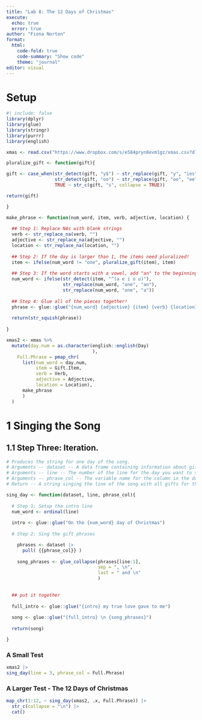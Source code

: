 ```yaml
---
title: "Lab 8: The 12 Days of Christmas"
execute:
  echo: true
  error: true 
author: "Fiona Norton"
format: 
  html: 
    code-fold: true
    code-summary: "Show code"
    theme: "journal"
editor: visual
---
```


# Setup 
```r
#| include: false
library(dplyr)
library(glue)
library(stringr)
library(purrr)
library(english)
```

```r
xmas <- read.csv("https://www.dropbox.com/s/e584pryn8evm1gz/xmas.csv?dl=1")
```

```r
pluralize_gift <- function(gift){

gift <- case_when(str_detect(gift, "y$") ~ str_replace(gift, "y", "ies"),
                  str_detect(gift, "oo") ~ str_replace(gift, "oo", "ee"),
                  TRUE ~ str_c(gift, "s", collapse = TRUE))

return(gift)

}
```

```r
make_phrase <- function(num_word, item, verb, adjective, location) {
  
  ## Step 1: Replace NAs with blank strings
  verb <- str_replace_na(verb, "")
  adjective <- str_replace_na(adjective, "")
  location <- str_replace_na(location, "")
  
  ## Step 2: If the day is larger than 1, the items need pluralized! 
  item <- ifelse(num_word != "one", pluralize_gift(item), item)
  
  ## Step 3: If the word starts with a vowel, add "an" to the beginning
  num_word <- ifelse(str_detect(item, "^(a e i o u)"), 
                     str_replace(num_word, "one", "an"), 
                     str_replace(num_word, "one", "a"))
  
  ## Step 4: Glue all of the pieces together! 
  phrase <- glue::glue("{num_word} {adjective} {item} {verb} {location}")
  
  return(str_squish(phrase))
  
}
```

```r
xmas2 <- xmas %>%
  mutate(day.num = as.character(english::english(Day)
                                ), 
    Full.Phrase = pmap_chr(
      list(num_word = day.num,
           item = Gift.Item,
           verb = Verb,
           adjective = Adjective,
           location = Location),
      make_phrase
      )
  )
```


# 1 Singing the Song 

## 1.1 Step Three: Iteration.

```r
# Produces the string for one day of the song.
# Arguments -- dataset -- A data frame containing information about gifts
# Arguments -- line -- The number of the line for the day you want to sing about
# Arguments -- phrase_col -- The variable name for the column in the dataset that contains the song phrases
# Return -- A string singing the line of the song with all gifts for the given day.

sing_day <- function(dataset, line, phrase_col){
  
  # Step 1: Setup the intro line
  num_word <- ordinal(line)
  
  intro <- glue::glue("On the {num_word} day of Christmas")
  
  # Step 2: Sing the gift phrases

    phrases <- dataset |>
      pull( {{phrase_col}} )
    
    song_phrases <- glue_collapse(phrases[line:1], 
                                  sep = ", \n",
                                  last = " and \n"
                                  )
  
    
  ## put it together
    
  full_intro <- glue::glue("{intro} my true love gave to me")
  
  song <- glue::glue("{full_intro} \n {song_phrases}")
  
  return(song)

}
```

### A Small Test

```r
xmas2 |>
sing_day(line = 3, phrase_col = Full.Phrase)
```

### A Larger Test - The 12 Days of Christmas

```r
map_chr(1:12, ~ sing_day(xmas2, .x, Full.Phrase)) |>
  str_c(collapse = "\n") |>
  cat()
```




